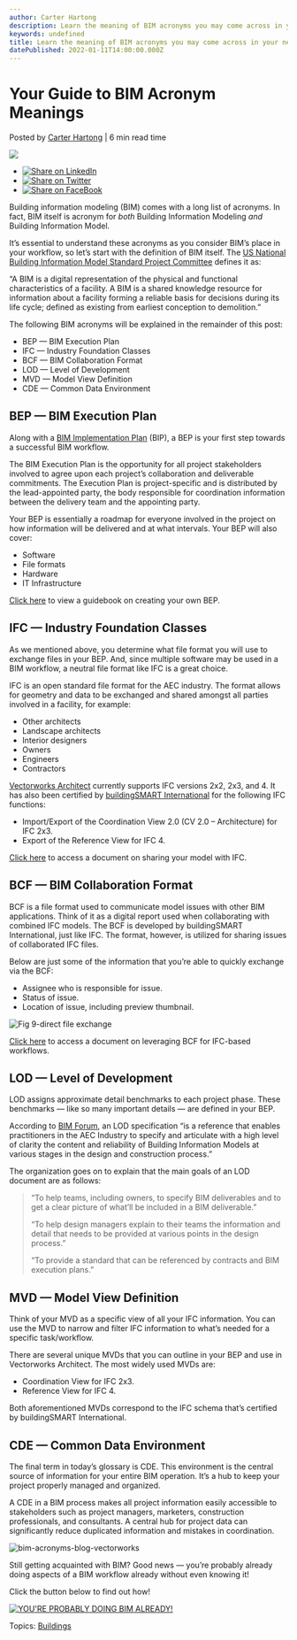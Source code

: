 ```yaml
---
author: Carter Hartong
description: Learn the meaning of BIM acronyms you may come across in your next architectural design project.
keywords: undefined
title: Learn the meaning of BIM acronyms you may come across in your next architectural design project. 
datePublished: 2022-01-11T14:00:00.000Z
---
```

  

# Your Guide to BIM Acronym Meanings

 Posted by [Carter Hartong](https://blog.vectorworks.net/author/carter-hartong) | 6 min read time 

![](https://blog.vectorworks.net/hubfs/Blog%20Images/220104_BIM%20Acronym/bim-acronyms-blog-vectorworks.jpg) 

* [![Share on LinkedIn](https://2659751.fs1.hubspotusercontent-na1.net/hubfs/2659751/michaelDemo/share-LI.png)](http://www.linkedin.com/shareArticle?mini=true&url=https%3A%2F%2Fblog.vectorworks.net%2Fbim-acronym-definition)
* [![Share on Twitter](https://2659751.fs1.hubspotusercontent-na1.net/hubfs/2659751/michaelDemo/share-TW.png)](https://www.twitter.com/share?text=Your%20Guide%20to%20BIM%20Acronym%20Meanings&url=https%3A%2F%2Fblog.vectorworks.net%2Fbim-acronym-definition&via=PMGTweets)
* [![Share on FaceBook](https://2659751.fs1.hubspotusercontent-na1.net/hubfs/2659751/michaelDemo/share-FB.png)](https://www.facebook.com/sharer/sharer.php?u=https%3A%2F%2Fblog.vectorworks.net%2Fbim-acronym-definition)

Building information modeling (BIM) comes with a long list of acronyms. In fact, BIM itself is acronym for _both_ Building Information Modeling _and_ Building Information Model.

It’s essential to understand these acronyms as you consider BIM’s place in your workflow, so let’s start with the definition of BIM itself. The [US National Building Information Model Standard Project Committee](https://www.nationalbimstandard.org/) defines it as: 

“A BIM is a digital representation of the physical and functional characteristics of a facility. A BIM is a shared knowledge resource for information about a facility forming a reliable basis for decisions during its life cycle; defined as existing from earliest conception to demolition.”

The following BIM acronyms will be explained in the remainder of this post:

* BEP — BIM Execution Plan
* IFC — Industry Foundation Classes
* BCF — BIM Collaboration Format
* LOD — Level of Development
* MVD — Model View Definition
* CDE — Common Data Environment

## BEP — BIM Execution Plan

Along with a [BIM Implementation Plan](../../../net/vectorworks/blog/4-keys-to-successful-data-modeling-implementation.html) (BIP), a BEP is your first step towards a successful BIM workflow.

The BIM Execution Plan is the opportunity for all project stakeholders involved to agree upon each project’s collaboration and deliverable commitments. The Execution Plan is project-specific and is distributed by the lead-appointed party, the body responsible for coordination information between the delivery team and the appointing party. 

Your BEP is essentially a roadmap for everyone involved in the project on how information will be delivered and at what intervals. Your BEP will also cover:

* Software
* File formats
* Hardware
* IT Infrastructure

[Click here](https://www.vectorworks.net/ebooks/BIM-Execution-Guide) to view a guidebook on creating your own BEP.

## IFC — Industry Foundation Classes 

As we mentioned above, you determine what file format you will use to exchange files in your BEP. And, since multiple software may be used in a BIM workflow, a neutral file format like IFC is a great choice.

IFC is an open standard file format for the AEC industry. The format allows for geometry and data to be exchanged and shared amongst all parties involved in a facility, for example:

* Other architects
* Landscape architects
* Interior designers
* Owners
* Engineers
* Contractors

[Vectorworks Architect](https://www.vectorworks.net/architect) currently supports IFC versions 2x2, 2x3, and 4\. It has also been certified by [buildingSMART International](https://www.buildingsmart.org/) for the following IFC functions:

* Import/Export of the Coordination View 2.0 (CV 2.0 – Architecture) for IFC 2x3.
* Export of the Reference View for IFC 4.

[Click here](https://university.vectorworks.net/course/view.php?id=79) to access a document on sharing your model with IFC.

## BCF — BIM Collaboration Format

BCF is a file format used to communicate model issues with other BIM applications. Think of it as a digital report used when collaborating with combined IFC models. The BCF is developed by buildingSMART International, just like IFC. The format, however, is utilized for sharing issues of collaborated IFC files. 

Below are just some of the information that you’re able to quickly exchange via the BCF:

* Assignee who is responsible for issue.
* Status of issue.
* Location of issue, including preview thumbnail.

![Fig 9-direct file exchange](https://blog.vectorworks.net/hs-fs/hubfs/Blog%20Images/220104_BIM%20Acronym/Fig%209-direct%20file%20exchange.png?width=1440&name=Fig%209-direct%20file%20exchange.png)

[Click here](https://university.vectorworks.net/course/view.php?id=222) to access a document on leveraging BCF for IFC-based workflows.

## LOD — Level of Development

LOD assigns approximate detail benchmarks to each project phase. These benchmarks — like so many important details — are defined in your BEP.

According to [BIM Forum](https://bimforum.org/LOD/), an LOD specification “is a reference that enables practitioners in the AEC Industry to specify and articulate with a high level of clarity the content and reliability of Building Information Models at various stages in the design and construction process.”

The organization goes on to explain that the main goals of an LOD document are as follows:

> “To help teams, including owners, to specify BIM deliverables and to get a clear picture of what’ll be included in a BIM deliverable.”
> 
> “To help design managers explain to their teams the information and detail that needs to be provided at various points in the design process.”
> 
> “To provide a standard that can be referenced by contracts and BIM execution plans.”

## MVD — Model View Definition

Think of your MVD as a specific view of all your IFC information. You can use the MVD to narrow and filter IFC information to what’s needed for a specific task/workflow.

There are several unique MVDs that you can outline in your BEP and use in Vectorworks Architect. The most widely used MVDs are:

* Coordination View for IFC 2x3.
* Reference View for IFC 4.

Both aforementioned MVDs correspond to the IFC schema that’s certified by buildingSMART International.

## CDE — Common Data Environment

The final term in today’s glossary is CDE. This environment is the central source of information for your entire BIM operation. It’s a hub to keep your project properly managed and organized.

A CDE in a BIM process makes all project information easily accessible to stakeholders such as project managers, marketers, construction professionals, and consultants. A central hub for project data can significantly reduce duplicated information and mistakes in coordination.

![bim-acronyms-blog-vectorworks](https://blog.vectorworks.net/hs-fs/hubfs/Blog%20Images/220104_BIM%20Acronym/bim-acronyms-blog-vectorworks.jpg?width=1440&name=bim-acronyms-blog-vectorworks.jpg)

Still getting acquainted with BIM? Good news — you’re probably already doing aspects of a BIM workflow already without even knowing it!

Click the button below to find out how!

[![YOU'RE PROBABLY DOING BIM ALREADY!](https://no-cache.hubspot.com/cta/default/3018241/0fc13565-7459-4088-9b0a-22bd9b781aa4.png)](https://cta-redirect.hubspot.com/cta/redirect/3018241/0fc13565-7459-4088-9b0a-22bd9b781aa4) 

 Topics: [Buildings](https://blog.vectorworks.net/topic/buildings) 

  